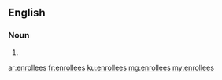 ==English==

===Noun===
{{head|en|plural}}

# {{plural of|enrollee|lang=en}}

[[ar:enrollees]]
[[fr:enrollees]]
[[ku:enrollees]]
[[mg:enrollees]]
[[my:enrollees]]